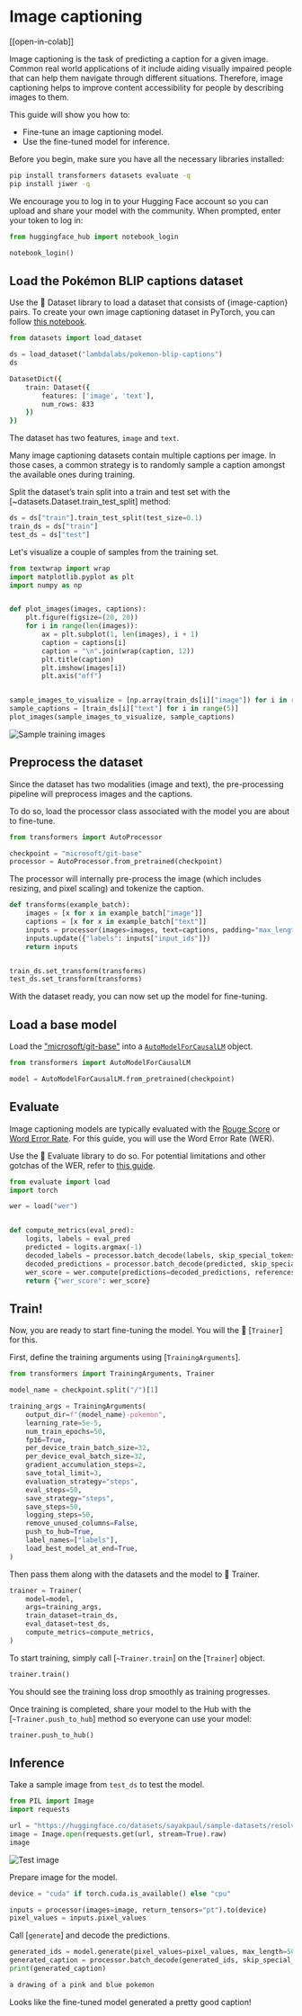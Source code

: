 <!--Copyright 2023 The HuggingFace Team. All rights reserved.

Licensed under the Apache License, Version 2.0 (the "License"); you may not use this file except in compliance with
the License. You may obtain a copy of the License at

http://www.apache.org/licenses/LICENSE-2.0

Unless required by applicable law or agreed to in writing, software distributed under the License is distributed on
an "AS IS" BASIS, WITHOUT WARRANTIES OR CONDITIONS OF ANY KIND, either express or implied. See the License for the
specific language governing permissions and limitations under the License.
-->


# Image captioning

[[open-in-colab]]

Image captioning is the task of predicting a caption for a given image. Common real world applications of it include
aiding visually impaired people that can help them navigate through different situations. Therefore, image captioning
helps to improve content accessibility for people by describing images to them.

This guide will show you how to:

* Fine-tune an image captioning model.
* Use the fine-tuned model for inference. 

Before you begin, make sure you have all the necessary libraries installed:

```bash
pip install transformers datasets evaluate -q
pip install jiwer -q
```

We encourage you to log in to your Hugging Face account so you can upload and share your model with the community. When prompted, enter your token to log in:


```python
from huggingface_hub import notebook_login

notebook_login()
```

## Load the Pokémon BLIP captions dataset

Use the 🤗 Dataset library to load a dataset that consists of {image-caption} pairs. To create your own image captioning dataset
in PyTorch, you can follow [this notebook](https://github.com/NielsRogge/Transformers-Tutorials/blob/master/GIT/Fine_tune_GIT_on_an_image_captioning_dataset.ipynb). 


```python
from datasets import load_dataset

ds = load_dataset("lambdalabs/pokemon-blip-captions")
ds
```
```bash
DatasetDict({
    train: Dataset({
        features: ['image', 'text'],
        num_rows: 833
    })
})
```

The dataset has two features, `image` and `text`.

<Tip>

Many image captioning datasets contain multiple captions per image. In those cases, a common strategy is to randomly sample a caption amongst the available ones during training. 

</Tip>

Split the dataset’s train split into a train and test set with the [~datasets.Dataset.train_test_split] method:


```python
ds = ds["train"].train_test_split(test_size=0.1)
train_ds = ds["train"]
test_ds = ds["test"]
```

Let's visualize a couple of samples from the training set. 


```python
from textwrap import wrap
import matplotlib.pyplot as plt
import numpy as np


def plot_images(images, captions):
    plt.figure(figsize=(20, 20))
    for i in range(len(images)):
        ax = plt.subplot(1, len(images), i + 1)
        caption = captions[i]
        caption = "\n".join(wrap(caption, 12))
        plt.title(caption)
        plt.imshow(images[i])
        plt.axis("off")


sample_images_to_visualize = [np.array(train_ds[i]["image"]) for i in range(5)]
sample_captions = [train_ds[i]["text"] for i in range(5)]
plot_images(sample_images_to_visualize, sample_captions)
```
    
<div class="flex justify-center">
    <img src="https://huggingface.co/datasets/huggingface/documentation-images/resolve/main/transformers/tasks/sample_training_images_image_cap.png" alt="Sample training images"/>
</div>

## Preprocess the dataset

Since the dataset has two modalities (image and text), the pre-processing pipeline will preprocess images and the captions.

To do so, load the processor class associated with the model you are about to fine-tune. 

```python
from transformers import AutoProcessor

checkpoint = "microsoft/git-base"
processor = AutoProcessor.from_pretrained(checkpoint)
```

The processor will internally pre-process the image (which includes resizing, and pixel scaling) and tokenize the caption. 

```python
def transforms(example_batch):
    images = [x for x in example_batch["image"]]
    captions = [x for x in example_batch["text"]]
    inputs = processor(images=images, text=captions, padding="max_length")
    inputs.update({"labels": inputs["input_ids"]})
    return inputs


train_ds.set_transform(transforms)
test_ds.set_transform(transforms)
```

With the dataset ready, you can now set up the model for fine-tuning. 

## Load a base model

Load the ["microsoft/git-base"](https://huggingface.co/microsoft/git-base) into a [`AutoModelForCausalLM`](https://huggingface.co/docs/transformers/model_doc/auto#transformers.AutoModelForCausalLM) object.


```python
from transformers import AutoModelForCausalLM

model = AutoModelForCausalLM.from_pretrained(checkpoint)
```

## Evaluate

Image captioning models are typically evaluated with the [Rouge Score](https://huggingface.co/spaces/evaluate-metric/rouge) or [Word Error Rate](https://huggingface.co/spaces/evaluate-metric/wer). For this guide, you will use the Word Error Rate (WER). 

Use the 🤗 Evaluate library to do so. For potential limitations and other gotchas of the WER, refer to [this guide](https://huggingface.co/spaces/evaluate-metric/wer). 


```python
from evaluate import load
import torch

wer = load("wer")


def compute_metrics(eval_pred):
    logits, labels = eval_pred
    predicted = logits.argmax(-1)
    decoded_labels = processor.batch_decode(labels, skip_special_tokens=True)
    decoded_predictions = processor.batch_decode(predicted, skip_special_tokens=True)
    wer_score = wer.compute(predictions=decoded_predictions, references=decoded_labels)
    return {"wer_score": wer_score}
```

## Train!

Now, you are ready to start fine-tuning the model. You will the 🤗 [`Trainer`] for this. 

First, define the training arguments using [`TrainingArguments`].


```python
from transformers import TrainingArguments, Trainer

model_name = checkpoint.split("/")[1]

training_args = TrainingArguments(
    output_dir=f"{model_name}-pokemon",
    learning_rate=5e-5,
    num_train_epochs=50,
    fp16=True,
    per_device_train_batch_size=32,
    per_device_eval_batch_size=32,
    gradient_accumulation_steps=2,
    save_total_limit=3,
    evaluation_strategy="steps",
    eval_steps=50,
    save_strategy="steps",
    save_steps=50,
    logging_steps=50,
    remove_unused_columns=False,
    push_to_hub=True,
    label_names=["labels"],
    load_best_model_at_end=True,
)
```

Then pass them along with the datasets and the model to 🤗 Trainer. 

```python
trainer = Trainer(
    model=model,
    args=training_args,
    train_dataset=train_ds,
    eval_dataset=test_ds,
    compute_metrics=compute_metrics,
)
```

To start training, simply call [`~Trainer.train`] on the [`Trainer`] object.

```python 
trainer.train()
```

You should see the training loss drop smoothly as training progresses.

Once training is completed, share your model to the Hub with the [`~Trainer.push_to_hub`] method so everyone can use your model:


```python
trainer.push_to_hub()
```

## Inference

Take a sample image from `test_ds` to test the model.


```python
from PIL import Image
import requests

url = "https://huggingface.co/datasets/sayakpaul/sample-datasets/resolve/main/pokemon.png"
image = Image.open(requests.get(url, stream=True).raw)
image
```

<div class="flex justify-center">
    <img src="https://huggingface.co/datasets/huggingface/documentation-images/resolve/main/transformers/tasks/test_image_image_cap.png" alt="Test image"/>
</div>
    
Prepare image for the model.

```python
device = "cuda" if torch.cuda.is_available() else "cpu"

inputs = processor(images=image, return_tensors="pt").to(device)
pixel_values = inputs.pixel_values
```

Call [`generate`] and decode the predictions. 

```python
generated_ids = model.generate(pixel_values=pixel_values, max_length=50)
generated_caption = processor.batch_decode(generated_ids, skip_special_tokens=True)[0]
print(generated_caption)
```
```bash
a drawing of a pink and blue pokemon
```

Looks like the fine-tuned model generated a pretty good caption!

